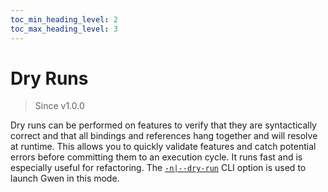 ```yaml
--- 
toc_min_heading_level: 2
toc_max_heading_level: 3
---
```



# Dry Runs

> Since <Link to="https://github.com/gwen-interpreter/gwen-web/releases/tag/v1.0.0">v1.0.0</Link>

Dry runs can be performed on features to verify that they are syntactically correct and that all bindings and references hang together and will resolve at runtime. This allows you to quickly validate features and catch potential errors before committing them to an execution cycle. It runs fast and is especially useful for refactoring. The [`-n|--dry-run`](/docs/cli#gwen-cli-options-dry-run) CLI option is used to launch Gwen in this mode.
